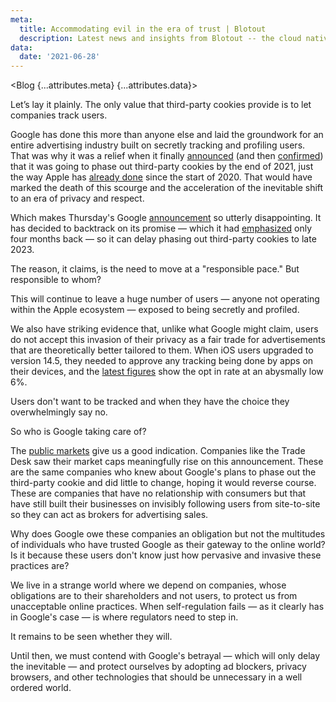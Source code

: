 ```yaml
---
meta:
  title: Accommodating evil in the era of trust | Blotout
  description: Latest news and insights from Blotout -- the cloud native privacy data engineering platform.
data:
  date: '2021-06-28'
---
```



<Blog {...attributes.meta} {...attributes.data}>

Let’s lay it plainly. The only value that third-party cookies provide is to let companies track users.

Google has done this more than anyone else and laid the groundwork for an entire advertising industry built on secretly tracking and profiling users. That was why it was a relief when it finally [announced](https://blog.chromium.org/2020/01/building-more-private-web-path-towards.html) (and then [confirmed](https://blog.google/products/ads-commerce/a-more-privacy-first-web/)) that it was going to phase out third-party cookies by the end of 2021, just the way Apple has [already done](https://webkit.org/blog/9521/intelligent-tracking-prevention-2-3/) since the start of 2020. That would have marked the death of this scourge and the acceleration of the inevitable shift to an era of privacy and respect.

Which makes Thursday's Google [announcement](https://blog.google/products/chrome/updated-timeline-privacy-sandbox-milestones/) so utterly disappointing. It has decided to backtrack on its promise — which it had [emphasized](https://www.wsj.com/articles/google-to-stop-selling-ads-based-on-your-specific-web-browsing-11614780021) only four months back — so it can delay phasing out third-party cookies to late 2023.

The reason, it claims, is the need to move at a "responsible pace." But responsible to whom?

This will continue to leave a huge number of users — anyone not operating within the Apple ecosystem — exposed to being secretly and profiled.

We also have striking evidence that, unlike what Google might claim, users do not accept this invasion of their privacy as a fair trade for advertisements that are theoretically better tailored to them. When iOS users upgraded to version 14.5, they needed to approve any tracking being done by apps on their devices, and the [latest figures](https://www.flurry.com/blog/ios-14-5-opt-in-rate-att-restricted-app-tracking-transparency-worldwide-us-daily-latest-update/) show the opt in rate at an abysmally low 6%.

Users don't want to be tracked and when they have the choice they overwhelmingly say no.

So who is Google taking care of?

The [public markets](https://www.cnbc.com/2021/06/24/google-pushes-back-deadline-to-deprecate-third-party-cookies-to-2023.html) give us a good indication. Companies like the Trade Desk saw their market caps meaningfully rise on this announcement. These are the same companies who knew about Google's plans to phase out the third-party cookie and did little to change, hoping it would reverse course. These are companies that have no relationship with consumers but that have still built their businesses on invisibly following users from site-to-site so they can act as brokers for advertising sales.

Why does Google owe these companies an obligation but not the multitudes of individuals who have trusted Google as their gateway to the online world? Is it because these users don't know just how pervasive and invasive these practices are?

We live in a strange world where we depend on companies, whose obligations are to their shareholders and not users, to protect us from unacceptable online practices. When self-regulation fails — as it clearly has in Google's case — is where regulators need to step in.

It remains to be seen whether they will.

Until then, we must contend with Google's betrayal — which will only delay the inevitable — and protect ourselves by adopting ad blockers, privacy browsers, and other technologies that should be unnecessary in a well ordered world.

</Blog>
